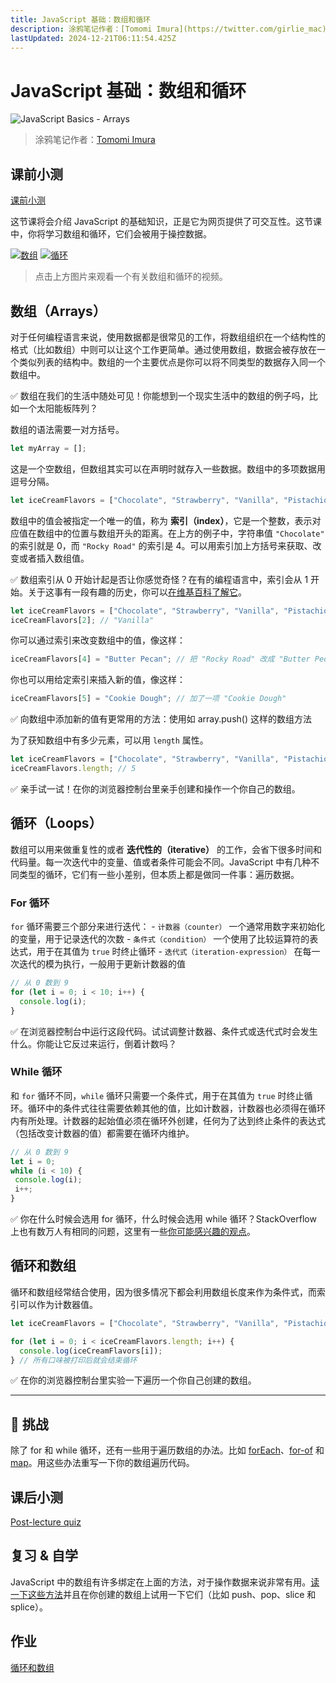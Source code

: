 ```yaml
---
title: JavaScript 基础：数组和循环
description: 涂鸦笔记作者：[Tomomi Imura](https://twitter.com/girlie_mac)
lastUpdated: 2024-12-21T06:11:54.425Z
---
```


# JavaScript 基础：数组和循环

![JavaScript Basics - Arrays](/sketchnotes/webdev101-js-arrays.png)
> 涂鸦笔记作者：[Tomomi Imura](https://twitter.com/girlie_mac)

## 课前小测
[课前小测](https://ashy-river-0debb7803.1.azurestaticapps.net/quiz/13?loc=zh_cn)

这节课将会介绍 JavaScript 的基础知识，正是它为网页提供了可交互性。这节课中，你将学习数组和循环，它们会被用于操控数据。

[![数组](https://img.youtube.com/vi/1U4qTyq02Xw/0.jpg)](https://youtube.com/watch?v=1U4qTyq02Xw "数组")
[![循环](https://img.youtube.com/vi/Eeh7pxtTZ3k/0.jpg)](https://www.youtube.com/watch?v=Eeh7pxtTZ3k "循环")

> 点击上方图片来观看一个有关数组和循环的视频。

## 数组（Arrays）

对于任何编程语言来说，使用数据都是很常见的工作，将数组组织在一个结构性的格式（比如数组）中则可以让这个工作更简单。通过使用数组，数据会被存放在一个类似列表的结构中。数组的一个主要优点是你可以将不同类型的数据存入同一个数组中。

✅ 数组在我们的生活中随处可见！你能想到一个现实生活中的数组的例子吗，比如一个太阳能板阵列？

数组的语法需要一对方括号。

```javascript
let myArray = [];
```

这是一个空数组，但数组其实可以在声明时就存入一些数据。数组中的多项数据用逗号分隔。

```javascript
let iceCreamFlavors = ["Chocolate", "Strawberry", "Vanilla", "Pistachio", "Rocky Road"];
```

数组中的值会被指定一个唯一的值，称为 **索引（index）**，它是一个整数，表示对应值在数组中的位置与数组开头的距离。在上方的例子中，字符串值 `"Chocolate"` 的索引就是 0，而 `"Rocky Road"` 的索引是 4。可以用索引加上方括号来获取、改变或者插入数组值。

✅ 数组索引从 0 开始计起是否让你感觉奇怪？在有的编程语言中，索引会从 1 开始。关于这事有一段有趣的历史，你可以[在维基百科了解它](https://zh.wikipedia.org/zh-cn/%E5%BE%9E%E9%9B%B6%E9%96%8B%E5%A7%8B%E7%9A%84%E7%B7%A8%E8%99%9F)。

```javascript
let iceCreamFlavors = ["Chocolate", "Strawberry", "Vanilla", "Pistachio", "Rocky Road"];
iceCreamFlavors[2]; // "Vanilla"
```

你可以通过索引来改变数组中的值，像这样：

```javascript
iceCreamFlavors[4] = "Butter Pecan"; // 把 "Rocky Road" 改成 "Butter Pecan"
```

你也可以用给定索引来插入新的值，像这样：

```javascript
iceCreamFlavors[5] = "Cookie Dough"; // 加了一项 "Cookie Dough"
```

✅ 向数组中添加新的值有更常用的方法：使用如 array.push() 这样的数组方法

为了获知数组中有多少元素，可以用 `length` 属性。

```javascript
let iceCreamFlavors = ["Chocolate", "Strawberry", "Vanilla", "Pistachio", "Rocky Road"];
iceCreamFlavors.length; // 5
```

✅ 亲手试一试！在你的浏览器控制台里亲手创建和操作一个你自己的数组。

## 循环（Loops）

数组可以用来做重复性的或者 **迭代性的（iterative）** 的工作，会省下很多时间和代码量。每一次迭代中的变量、值或者条件可能会不同。JavaScript 中有几种不同类型的循环，它们有一些小差别，但本质上都是做同一件事：遍历数据。

### For 循环

`for` 循环需要三个部分来进行迭代：
    - `计数器（counter）` 一个通常用数字来初始化的变量，用于记录迭代的次数
    - `条件式（condition）` 一个使用了比较运算符的表达式，用于在其值为 `true` 时终止循环
    - `迭代式（iteration-expression）` 在每一次迭代的模为执行，一般用于更新计数器的值
  
```javascript
// 从 0 数到 9
for (let i = 0; i < 10; i++) {
  console.log(i);
}
```

✅ 在浏览器控制台中运行这段代码。试试调整计数器、条件式或迭代式时会发生什么。你能让它反过来运行，倒着计数吗？

### While 循环

和 `for` 循环不同，`while` 循环只需要一个条件式，用于在其值为 `true` 时终止循环。循环中的条件式往往需要依赖其他的值，比如计数器，计数器也必须得在循环内有所处理。计数器的起始值必须在循环外创建，任何为了达到终止条件的表达式（包括改变计数器的值）都需要在循环内维护。

```javascript
// 从 0 数到 9
let i = 0;
while (i < 10) {
 console.log(i);
 i++;
}
```

✅ 你在什么时候会选用 for 循环，什么时候会选用 while 循环？StackOverflow 上也有数万人有相同的问题，这里有一些[你可能感兴趣的观点](https://stackoverflow.com/questions/39969145/while-loops-vs-for-loops-in-javascript)。

## 循环和数组

循环和数组经常结合使用，因为很多情况下都会利用数组长度来作为条件式，而索引可以作为计数器值。

```javascript
let iceCreamFlavors = ["Chocolate", "Strawberry", "Vanilla", "Pistachio", "Rocky Road"];

for (let i = 0; i < iceCreamFlavors.length; i++) {
  console.log(iceCreamFlavors[i]);
} // 所有口味被打印后就会结束循环
```

✅ 在你的浏览器控制台里实验一下遍历一个你自己创建的数组。

---

## 🚀 挑战

除了 for 和 while 循环，还有一些用于遍历数组的办法。比如 [forEach](https://developer.mozilla.org/zh-CN/docs/Web/JavaScript/Reference/Global_Objects/Array/forEach)、[for-of](https://developer.mozilla.org/zh-CN/docs/Web/JavaScript/Reference/Statements/for...of) 和 [map](https://developer.mozilla.org/zh-CN/docs/Web/JavaScript/Reference/Global_Objects/Array/map)。用这些办法重写一下你的数组遍历代码。

## 课后小测
[Post-lecture quiz](https://ashy-river-0debb7803.1.azurestaticapps.net/quiz/14?loc=zh_cn)

## 复习 & 自学

JavaScript 中的数组有许多绑定在上面的方法，对于操作数据来说非常有用。[读一下这些方法](https://developer.mozilla.org/zh-CN/docs/Web/JavaScript/Reference/Global_Objects/Array)并且在你创建的数组上试用一下它们（比如 push、pop、slice 和 splice）。

## 作业

[循环和数组](assignment.zh-cn.md)


